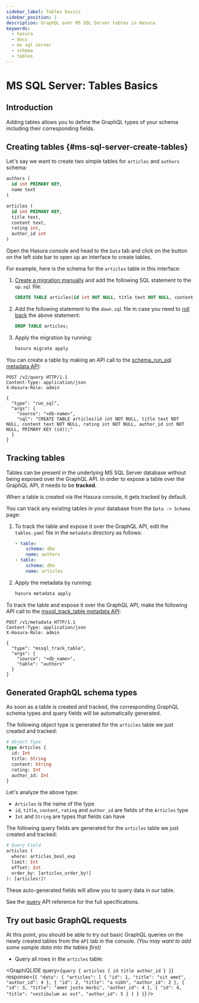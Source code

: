 ```yaml
---
sidebar_label: Tables basics
sidebar_position: 1
description: GraphQL over MS SQL Server tables in Hasura
keywords:
  - hasura
  - docs
  - ms sql server
  - schema
  - tables
---
```



# MS SQL Server: Tables Basics

## Introduction

Adding tables allows you to define the GraphQL types of your schema including their corresponding fields.

## Creating tables {#ms-sql-server-create-tables}

Let's say we want to create two simple tables for `articles` and `authors` schema:

```sql
authors (
  id int PRIMARY KEY,
  name text
)

articles (
  id int PRIMARY KEY,
  title text,
  content text,
  rating int,
  author_id int
)
```

<Tabs className="api-tabs">
<TabItem value="console" label="Console">

Open the Hasura console and head to the `Data` tab and click on the button on the left side bar to open up an interface
to create tables.

For example, here is the schema for the `articles` table in this interface:

<Thumbnail src='/img/schema/create-table-graphql-mssql.png' alt='Schema for an article table' width='1100px' />

</TabItem>
<TabItem value="cli" label="CLI">

1.  [Create a migration manually](/migrations-metadata-seeds/manage-migrations.mdx#create-manual-migrations) and add the
    following SQL statement to the `up.sql` file:

    ```sql
    CREATE TABLE articles(id int NOT NULL, title text NOT NULL, content text NOT NULL, rating int NOT NULL, author_id int NOT NULL, PRIMARY KEY (id));
    ```

2.  Add the following statement to the `down.sql` file in case you need to
    [roll back](/migrations-metadata-seeds/manage-migrations.mdx#roll-back-migrations) the above statement:

    ```sql
    DROP TABLE articles;
    ```

3.  Apply the migration by running:

    ```bash
    hasura migrate apply
    ```

</TabItem> 
<TabItem value="api" label="API">

You can create a table by making an API call to the
[schema_run_sql metadata API](/api-reference/schema-api/run-sql.mdx#schema-run-sql):

```http
POST /v2/query HTTP/1.1
Content-Type: application/json
X-Hasura-Role: admin

{
  "type": "run_sql",
  "args": {
    "source": "<db-name>",
    "sql": "CREATE TABLE articles(id int NOT NULL, title text NOT NULL, content text NOT NULL, rating int NOT NULL, author_id int NOT NULL, PRIMARY KEY (id));"
  }
}
```

</TabItem>
</Tabs>

## Tracking tables

Tables can be present in the underlying MS SQL Server database without being exposed over the GraphQL API. In order to
expose a table over the GraphQL API, it needs to be **tracked**.

<Tabs className="api-tabs">
<TabItem value="console" label="Console">

When a table is created via the Hasura console, it gets tracked by default.

You can track any existing tables in your database from the `Data -> Schema` page:

<Thumbnail src='/img/schema/schema-track-tables-mssql.png' alt='Track table' width='700px' />

</TabItem>
<TabItem value="cli" label="CLI">

1.  To track the table and expose it over the GraphQL API, edit the `tables.yaml` file in the `metadata` directory as
    follows:

    ```yaml {4-6}
    - table:
        schema: dbo
        name: authors
    - table:
        schema: dbo
        name: articles
    ```

2.  Apply the metadata by running:

    ```bash
    hasura metadata apply
    ```

</TabItem>
<TabItem value="api" label="API">

To track the table and expose it over the GraphQL API, make the following API call to the
[mssql_track_table metadata API](/api-reference/metadata-api/table-view.mdx#mssql-track-table):

```http
POST /v1/metadata HTTP/1.1
Content-Type: application/json
X-Hasura-Role: admin

{
  "type": "mssql_track_table",
  "args": {
    "source": "<db_name>",
    "table": "authors"
  }
}
```

</TabItem>
</Tabs>

## Generated GraphQL schema types

As soon as a table is created and tracked, the corresponding GraphQL schema types and query fields will be automatically
generated.

The following object type is generated for the `articles` table we just created and tracked:

```graphql
# Object Type
type Articles {
  id: Int
  title: String
  content: String
  rating: Int
  author_id: Int
}
```

Let's analyze the above type:

- `Articles` is the name of the type
- `id`, `title`, `content`, `rating` and `author_id` are fields of the `Articles` type
- `Int` and `String` are types that fields can have

The following query fields are generated for the `articles` table we just created and tracked:

```graphql
# Query Field
articles (
  where: articles_bool_exp
  limit: Int
  offset: Int
  order_by: [articles_order_by!]
): [articles!]!
```

<!-- TODO: MSSQL_UNSUPPORTED

  # insert/upsert mutation field
  insert_articles (
    objects: [articles_insert_input!]!
    on_conflict: articles_on_conflict
  ): articles_mutation_response

  # update mutation field
  update_articles (
    where: articles_bool_exp!
    _inc: articles_inc_input
    _set: articles_set_input
  ): articles_mutation_response

  # delete mutation field
  delete_articles (
    where: articles_bool_exp!
  ): articles_mutation_response -->

These auto-generated fields will allow you to query data in our table.

See the [query](/api-reference/graphql-api/query.mdx) API reference for the full specifications.

## Try out basic GraphQL requests

At this point, you should be able to try out basic GraphQL queries on the newly created tables from the `API` tab in the
console. _(You may want to add some sample data into the tables first)_

- Query all rows in the `articles` table:

<GraphiQLIDE
  query={`query {
   articles {
    id
    title
    author_id
  }
}`}
  response={`{
  "data": {
    "articles": [
      {
        "id": 1,
        "title": "sit amet",
        "author_id": 4
      },
      {
        "id": 2,
        "title": "a nibh",
        "author_id": 2
      },
      {
        "id": 3,
        "title": "amet justo morbi",
        "author_id": 4
      },
      {
        "id": 4,
        "title": "vestibulum ac est",
        "author_id": 5
      }
    ]
  }
}`}
/>

<!--

TODO: MSSQL_UNSUPPORTED

   Insert data in the ``author`` table:

    .. graphiql::
      :view_only:
      :query:
        mutation add_author {
          insert_author(
            objects: [
              { name: "Jane" }
            ]
          ) {
              affected_rows
              returning {
                id
                name
              }
            }
        }
      :response:
        {
          "data": {
            "insert_author": {
              "affected_rows": 1,
              "returning": [
                {
                  "id": 11,
                  "name": "Jane"
                }
              ]
            }
          }
        }

 -->
